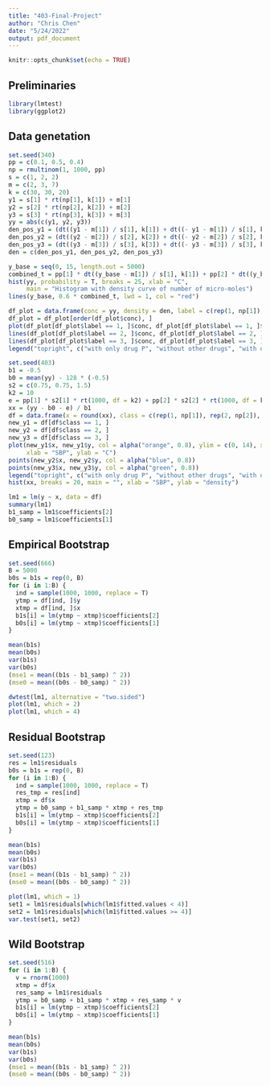 ```yaml
---
title: "403-Final-Project"
author: "Chris Chen"
date: "5/24/2022"
output: pdf_document
---
```


```r
knitr::opts_chunk$set(echo = TRUE)
```


## Preliminaries

```r
library(lmtest)
library(ggplot2)
```


## Data genetation

```r
set.seed(340)
pp = c(0.1, 0.5, 0.4)
np = rmultinom(1, 1000, pp)
s = c(1, 2, 2)
m = c(2, 3, 7)
k = c(30, 30, 20)
y1 = s[1] * rt(np[1], k[1]) + m[1]
y2 = s[2] * rt(np[2], k[2]) + m[2]
y3 = s[3] * rt(np[3], k[3]) + m[3]
yy = abs(c(y1, y2, y3))
den_pos_y1 = (dt((y1 - m[1]) / s[1], k[1]) + dt((- y1 - m[1]) / s[1], k[1])) / s[1]
den_pos_y2 = (dt((y2 - m[2]) / s[2], k[2]) + dt((- y2 - m[2]) / s[2], k[2])) / s[2]
den_pos_y3 = (dt((y3 - m[3]) / s[3], k[3]) + dt((- y3 - m[3]) / s[3], k[3])) / s[3]
den = c(den_pos_y1, den_pos_y2, den_pos_y3)
```

```r
y_base = seq(0, 15, length.out = 5000)
combined_t = pp[1] * dt((y_base - m[1]) / s[1], k[1]) + pp[2] * dt((y_base - m[2]) / s[2], k[2]) + pp[3] * dt((y_base - m[3]) / s[3], k[3])
hist(yy, probability = T, breaks = 25, xlab = "C",
     main = "Histogram with density curve of number of micro-moles")
lines(y_base, 0.6 * combined_t, lwd = 1, col = "red")
```

```r
df_plot = data.frame(conc = yy, density = den, label = c(rep(1, np[1]), rep(2, np[2]), rep(3, np[3])))
df_plot = df_plot[order(df_plot$conc), ]
plot(df_plot[df_plot$label == 1, ]$conc, df_plot[df_plot$label == 1, ]$density, type = "l", col = alpha("orange", 0.8), xlim = c(0, 14), xlab = "C", ylab = "density")
lines(df_plot[df_plot$label == 2, ]$conc, df_plot[df_plot$label == 2, ]$density, type = "l", col = alpha("blue", 0.8))
lines(df_plot[df_plot$label == 3, ]$conc, df_plot[df_plot$label == 3, ]$density, type = "l", col = alpha("green", 0.8))
legend("topright", c("with only drug P", "without other drugs", "with only drug A"), col = c("orange", "blue", "green"), cex = 0.8, pch = c(1, 1, 1))
```

```r
set.seed(403)
b1 = -0.5
b0 = mean(yy) - 128 * (-0.5)
s2 = c(0.75, 0.75, 1.5)
k2 = 10
e = pp[1] * s2[1] * rt(1000, df = k2) + pp[2] * s2[2] * rt(1000, df = k2) + pp[3] * s2[3] * rt(1000, df = k2)
xx = (yy - b0 - e) / b1
df = data.frame(x = round(xx), class = c(rep(1, np[1]), rep(2, np[2]), rep(3, np[3])), y = yy)
new_y1 = df[df$class == 1, ]
new_y2 = df[df$class == 2, ]
new_y3 = df[df$class == 3, ]
plot(new_y1$x, new_y1$y, col = alpha("orange", 0.8), ylim = c(0, 14), xlim = c(108, 144),
     xlab = "SBP", ylab = "C")
points(new_y2$x, new_y2$y, col = alpha("blue", 0.8))
points(new_y3$x, new_y3$y, col = alpha("green", 0.8))
legend("topright", c("with only drug P", "without other drugs", "with only drug A"), col = c("orange", "blue", "green"), cex = 0.8, pch = c(1, 1, 1))
hist(xx, breaks = 20, main = "", xlab = "SBP", ylab = "density")
```

```r
lm1 = lm(y ~ x, data = df)
summary(lm1)
b1_samp = lm1$coefficients[2]
b0_samp = lm1$coefficients[1]
```


## Empirical Bootstrap

```r
set.seed(666)
B = 5000
b0s = b1s = rep(0, B)
for (i in 1:B) {
  ind = sample(1000, 1000, replace = T)
  ytmp = df[ind, ]$y
  xtmp = df[ind, ]$x
  b1s[i] = lm(ytmp ~ xtmp)$coefficients[2]
  b0s[i] = lm(ytmp ~ xtmp)$coefficients[1]
}
```

```r
mean(b1s)
mean(b0s)
var(b1s)
var(b0s)
(mse1 = mean((b1s - b1_samp) ^ 2))
(mse0 = mean((b0s - b0_samp) ^ 2))
```

```r
dwtest(lm1, alternative = "two.sided")
plot(lm1, which = 2)
plot(lm1, which = 4)
```


## Residual Bootstrap

```r
set.seed(123)
res = lm1$residuals
b0s = b1s = rep(0, B)
for (i in 1:B) {
  ind = sample(1000, 1000, replace = T)
  res_tmp = res[ind]
  xtmp = df$x
  ytmp = b0_samp + b1_samp * xtmp + res_tmp
  b1s[i] = lm(ytmp ~ xtmp)$coefficients[2]
  b0s[i] = lm(ytmp ~ xtmp)$coefficients[1]
}
```

```r
mean(b1s)
mean(b0s)
var(b1s)
var(b0s)
(mse1 = mean((b1s - b1_samp) ^ 2))
(mse0 = mean((b0s - b0_samp) ^ 2))
```

```r
plot(lm1, which = 1)
set1 = lm1$residuals[which(lm1$fitted.values < 4)]
set2 = lm1$residuals[which(lm1$fitted.values >= 4)]
var.test(set1, set2)
```


## Wild Bootstrap

```r
set.seed(516)
for (i in 1:B) {
  v = rnorm(1000)
  xtmp = df$x
  res_samp = lm1$residuals
  ytmp = b0_samp + b1_samp * xtmp + res_samp * v
  b1s[i] = lm(ytmp ~ xtmp)$coefficients[2]
  b0s[i] = lm(ytmp ~ xtmp)$coefficients[1]
}
```

```r
mean(b1s)
mean(b0s)
var(b1s)
var(b0s)
(mse1 = mean((b1s - b1_samp) ^ 2))
(mse0 = mean((b0s - b0_samp) ^ 2))
```

